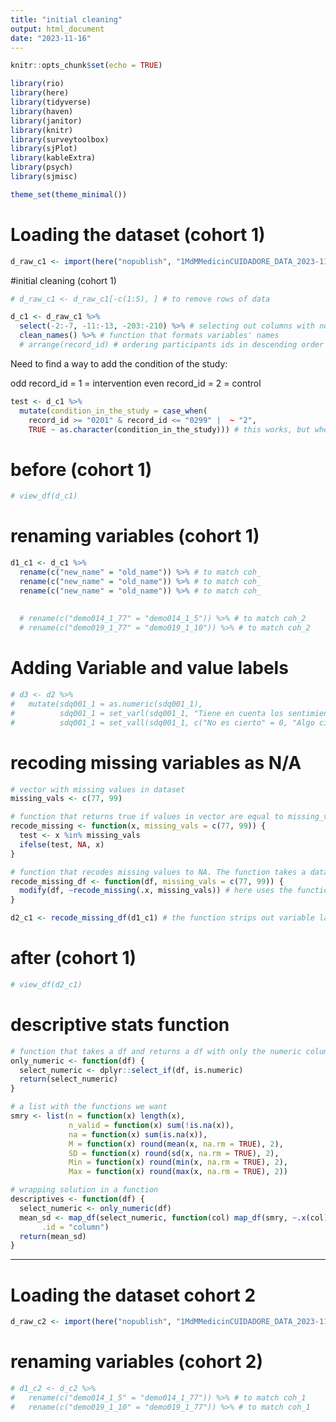 ```yaml
---
title: "initial cleaning"
output: html_document
date: "2023-11-16"
---
```


```r
knitr::opts_chunk$set(echo = TRUE)

library(rio)
library(here)
library(tidyverse)
library(haven)
library(janitor)
library(knitr)
library(surveytoolbox)
library(sjPlot)
library(kableExtra)
library(psych)
library(sjmisc)

theme_set(theme_minimal())
```

# Loading the dataset (cohort 1)
```r
d_raw_c1 <- import(here("nopublish", "1MdMMedicinCUIDADORE_DATA_2023-11-16_1846_cohort1.csv"), setclass = "tbl_df")
```

#initial cleaning (cohort 1)
```r

# d_raw_c1 <- d_raw_c1[-c(1:5), ] # to remove rows of data

d_c1 <- d_raw_c1 %>% 
  select(-2:-7, -11:-13, -203:-210) %>% # selecting out columns with non-relevant data (, -238:-255)
  clean_names() %>% # function that formats variables' names
  # arrange(record_id) # ordering participants ids in descending order (not doing this because record_id needs further cleaning)
```

Need to find a way to add the condition of the study:

odd record_id = 1 = intervention
even record_id = 2 = control


```r
test <- d_c1 %>%
  mutate(condition_in_the_study = case_when(
    record_id >= "0201" & record_id <= "0299" |  ~ "2",
    TRUE ~ as.character(condition_in_the_study))) # this works, but when I add the other conditions it breaks. 

```

# before (cohort 1)
```r
# view_df(d_c1)
```

# renaming variables (cohort 1)
```r
d1_c1 <- d_c1 %>% 
  rename(c("new_name" = "old_name")) %>% # to match coh_
  rename(c("new_name" = "old_name")) %>% # to match coh_
  rename(c("new_name" = "old_name")) %>% # to match coh_
  
  
  # rename(c("demo014_1_77" = "demo014_1_5")) %>% # to match coh_2
  # rename(c("demo019_1_77" = "demo019_1_10")) %>% # to match coh_2
```


# Adding Variable and value labels
```r
# d3 <- d2 %>%
#   mutate(sdq001_1 = as.numeric(sdq001_1),
#          sdq001_1 = set_varl(sdq001_1, "Tiene en cuenta los sentimientos de otras personas"),
#          sdq001_1 = set_vall(sdq001_1, c("No es cierto" = 0, "Algo cierto" = 1, "Totalmente cierto" = 2, "No responde" = 99))) # puede escribirse en ingles
```


# recoding missing variables as N/A
```r

# vector with missing values in dataset
missing_vals <- c(77, 99)

# function that returns true if values in vector are equal to missing_vals. The function takes a vector x, and specified values of missing data
recode_missing <- function(x, missing_vals = c(77, 99)) {
  test <- x %in% missing_vals
  ifelse(test, NA, x)
}

# function that recodes missing values to NA. The function takes a dataframe with variables with missing data, and specified values of missing data
recode_missing_df <- function(df, missing_vals = c(77, 99)) {
  modify(df, ~recode_missing(.x, missing_vals)) # here uses the function created above
}

d2_c1 <- recode_missing_df(d1_c1) # the function strips out variable labels
```


# after (cohort 1)
```r
# view_df(d2_c1)
```

# descriptive stats function
```r

# function that takes a df and returns a df with only the numeric columns
only_numeric <- function(df) {
  select_numeric <- dplyr::select_if(df, is.numeric)
  return(select_numeric)
}

# a list with the functions we want
smry <- list(n = function(x) length(x),
             n_valid = function(x) sum(!is.na(x)),
             na = function(x) sum(is.na(x)),
             M = function(x) round(mean(x, na.rm = TRUE), 2), 
             SD = function(x) round(sd(x, na.rm = TRUE), 2),
             Min = function(x) round(min(x, na.rm = TRUE), 2),
             Max = function(x) round(max(x, na.rm = TRUE), 2))

# wrapping solution in a function
descriptives <- function(df) {
  select_numeric <- only_numeric(df)
  mean_sd <- map_df(select_numeric, function(col) map_df(smry, ~.x(col)),
       .id = "column")
  return(mean_sd)
}
```


-----

# Loading the dataset cohort 2
```r
d_raw_c2 <- import(here("nopublish", "1MdMMedicinCUIDADORE_DATA_2023-11-16_1842_cohort2.csv"), setclass = "tbl_df")
```

# renaming variables (cohort 2)
```r

# d1_c2 <- d_c2 %>% 
#   rename(c("demo014_1_5" = "demo014_1_77")) %>% # to match coh_1
#   rename(c("demo019_1_10" = "demo019_1_77")) %>% # to match coh_1
```
